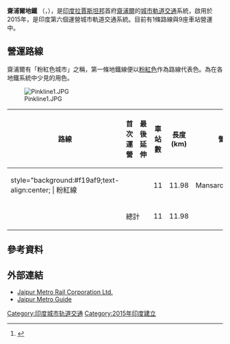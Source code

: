 {{Infobox public transit
|name             = 齋浦爾地鐵
|image            = Jaipur Metro Logo.png
|imagesize        = 
|image2           = Jaipur Metro on Double Storey.jpg
|imagesize2       = 250px
|caption2         = 雙層高架上行駛的齋浦爾地鐵車輛
|native_name      = '''जयपुर मेट्रो'''
|owner            = Jaipur Metro Rail Corporation Ltd. 
|locale           = [[印度|印度]][[拉賈斯坦邦|拉賈斯坦邦]][[齋浦爾|齋浦爾]]
|transit_type     = [[地铁|地铁]]
|lines            = 1
|stations         = 11<ref name="brief-note" />
|chief_executive  = Nihal Chand Goel, <small>主席 & MD</small><ref>{{cite web |url=http://www.jaipurmetrorail.in/WebPortal/DynamicHTML.aspx?File=AboutJmrc.htm |title=JMRC |publisher=Jaipurmetrorail.in |date=20 January 2010 |accessdate=2013-09-28 |archive-url=https://web.archive.org/web/20131002100534/http://www.jaipurmetrorail.in/WebPortal/DynamicHTML.aspx?File=AboutJmrc.htm |archive-date=2013-10-02 |dead-url=yes }}</ref>
|headquarters     = Khanij Bhavan, C-Scheme, Jaipur 
|website          = {{URL|https://www.jaipurmetrorail.in/|Jaipur Metro}}
|began_operation  = {{start date and age|2015|6|3|df=yes}}<ref name="brief-note">{{cite web |url=https://www.jaipurmetrorail.in/pdf/39Brief%20Note%20on%20the%20Project.pdf |title=Jaipur Metro A Brief Note on the Project |publisher=JMRC |format=pdf |page=2 |accessdate=2015-06-03 |archiveurl=https://web.archive.org/web/20160304062922/https://www.jaipurmetrorail.in/pdf/39Brief%20Note%20on%20the%20Project.pdf |archivedate=4 March 2016}}</ref>
|operator         = Jaipur Metro Rail Corporation (JMRC)
|marks            = 
|vehicles         =
|train_length     = 4 節
|headway          = 10 分鐘 (峰期)<br />15 minutes (off-peak)<ref>{{cite web |title=No more long wait as Metro set to up trips to 170 per day from Friday - Times of India |url=https://timesofindia.indiatimes.com/city/jaipur/no-more-long-wait-as-metro-set-to-up-trips-to-170-per-day-from-friday/articleshow/64672124.cms |website=The Times of India |accessdate=22 June 2018}}</ref>
|system_length    = {{convert|9.63|km|mi|abbr=on}}<ref name="brief-note" />
|track_gauge      = {{Track gauge|sg|allk=on}}
|el               = [[25_kV_AC|25 kV AC]], [[Overhead_line|OHE]]
|average_speed    = {{convert|32|km/h|mph|abbr=on}}
|top_speed        = {{convert|80|km/h|mph|abbr=on}}<ref name="timesofindia.indiatimes.com">{{cite web|url=http://timesofindia.indiatimes.com/city/jaipur/Jaipur-Metro-gets-final-safety-nod-may-start-in-May-end/articleshow/47126634.cms|title=Jaipur Metro gets final safety nod, may start in May end|work=The Times of India}}</ref>
|map              = [[File:Map_of_Jaipur_Metro_created_using_Inkscape.png|200px]]
|map_state        = map_expanded
|ridership        = 17,649(November 2017)<ref>http://timesofindia.indiatimes.com/city/jaipur/jaipur-metro-witnesses-steep-fall-in-ridership/articleshow/56900576.cms</ref>
}}
'''齋浦爾地鐵''' （{{lang-en|'''Jaipur Metro'''}}，{{lang-hi|'''जयपुर मेट्रो'''}}），是[[印度|印度]][[拉賈斯坦邦|拉賈斯坦邦]]首府[[齋浦爾|齋浦爾]]的[[城市軌道交通|城市軌道交通]]系統，啟用於2015年，是印度第六個運營城市軌道交通系統。目前有1條路線與9座車站營運中。

==營運路線==
齋浦爾有「粉紅色城市」之稱，第一條地鐵線便以[[粉紅色|粉紅色]]作為路線代表色。為在各地鐵系統中少見的用色。

[[File:Pinkline1.JPG|thumb]]
{| class="wikitable" style="margin:auto;"
|-
!路線
!首次運營
!最後延伸
!車站數
!長度<br />(km)
!colspan="2"| 營運區間
!車輛數
!軌距<br />(mm)
!供電
|-
|style="background:#f19af9;text-align:center; |  粉紅線
| {{dts|3 Jun 2015}}
| {{dts|23 Sept 2020}}
| style="text-align:center;" | 11
| style="text-align:right;" | 11.98
| Mansarovar
| Badi Chaupar
| 10<ref name="DPR Phase I">{{cite web |url=https://www.jaipurmetrorail.in/pdf/DPR%20Phase%20I.pdf |title=DPR Phase I |publisher=JMRC |format=pdf |page=3 |date= |accessdate=2015-06-03 |archive-url=https://web.archive.org/web/20150414064736/https://jaipurmetrorail.in/pdf/DPR%20Phase%20I.pdf |archive-date=14 April 2015 }}</ref>
|[[標準軌|1435]]
|25 kV OHE
|-
!
! colspan="2" |總計
! style="text-align:center;" | 11
! style="text-align:right;" | 11.98
! colspan="5" |
|}

==參考資料==
{{Reflist}}

==外部連結==
* [https://web.archive.org/web/20141220001021/https://jaipurmetrorail.in/ Jaipur Metro Rail Corporation Ltd.]{{en}}
* [https://web.archive.org/web/20160304061202/http://metroeasy.metromates.com/jaipur-metro.html Jaipur Metro Guide]{{en}}
{{India-stub}}
{{印度地鐵}}
{{亚洲城市轨道交通系统}}

[[Category:印度城市轨道交通|Category:印度城市轨道交通]]
[[Category:2015年印度建立|Category:2015年印度建立]]